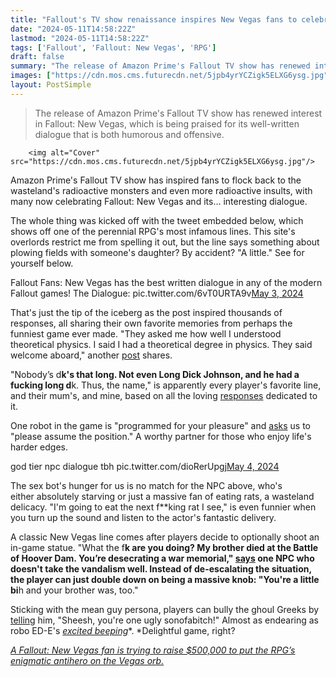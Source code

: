 ```yaml
---
title: "Fallout's TV show renaissance inspires New Vegas fans to celebrate the RPG's… interesting dialogue"
date: "2024-05-11T14:58:22Z"
lastmod: "2024-05-11T14:58:22Z"
tags: ['Fallout', 'Fallout: New Vegas', 'RPG']
draft: false
summary: "The release of Amazon Prime's Fallout TV show has renewed interest in Fallout: New Vegas, which is being praised for its well-written dialogue that is both humorous and offensive."
images: ["https://cdn.mos.cms.futurecdn.net/5jpb4yrYCZigk5ELXG6ysg.jpg"]
layout: PostSimple
---
```

> The release of Amazon Prime's Fallout TV show has renewed interest in Fallout: New Vegas, which is being praised for its well-written dialogue that is both humorous and offensive.


        <img alt="Cover" src="https://cdn.mos.cms.futurecdn.net/5jpb4yrYCZigk5ELXG6ysg.jpg"/>
        
Amazon Prime's Fallout TV show has inspired fans to flock back to the wasteland's radioactive monsters and even more radioactive insults, with many now celebrating Fallout: New Vegas and its… interesting dialogue.

The whole thing was kicked off with the tweet embedded below, which shows off one of the perennial RPG's most infamous lines. This site's overlords restrict me from spelling it out, but the line says something about plowing fields with someone's daughter? By accident? "A little." See for yourself below. 

Fallout Fans: New Vegas has the best written dialogue in any of the modern Fallout games! The Dialogue: pic.twitter.com/6vT0URTA9v[May 3, 2024](https://twitter.com/KERR0N/status/1786382475138068593)

That's just the tip of the iceberg as the post inspired thousands of responses, all sharing their own favorite memories from perhaps the funniest game ever made. "They asked me how well I understood theoretical physics. I said I had a theoretical degree in physics. They said welcome aboard," another [post](https://twitter.com/fanceru/status/1786405241941885304?s=42&t=TkWNGWhAsug6XjA07483vA) shares. 

"Nobody’s d**k's that long. Not even Long Dick Johnson, and he had a fucking long d**k. Thus, the name," is apparently every player's favorite line, and their mum's, and mine, based on all the loving [responses](https://twitter.com/technofolklore/status/1786555397459107903?s=42&t=TkWNGWhAsug6XjA07483vA) dedicated to it. 

One robot in the game is "programmed for your pleasure" and [asks](https://twitter.com/cynetrunner/status/1786383590378656171?s=42&t=TkWNGWhAsug6XjA07483vA) us to "please assume the position." A worthy partner for those who enjoy life's harder edges. 

god tier npc dialogue tbh pic.twitter.com/dioRerUpgj[May 4, 2024](https://twitter.com/Kawaii_ET/status/1786566306529182202)

The sex bot's hunger for us is no match for the NPC above, who's either absolutely starving or just a massive fan of eating rats, a wasteland delicacy. "I'm going to eat the next f**king rat I see," is even funnier when you turn up the sound and listen to the actor's fantastic delivery.  

A classic New Vegas line comes after players decide to optionally shoot an in-game statue. "What the f**k are you doing? My brother died at the Battle of Hoover Dam. You’re desecrating a war memorial," [says](https://twitter.com/heylistenbb/status/1786893305869226235?s=42&t=TkWNGWhAsug6XjA07483vA) one NPC who doesn't take the vandalism well. Instead of de-escalating the situation, the player can just double down on being a massive knob: "You're a little bi**h and your brother was, too."

Sticking with the mean guy persona, players can bully the ghoul Greeks by [telling](https://twitter.com/jesstr0gen/status/1786603561830465802?s=42&t=TkWNGWhAsug6XjA07483vA) him, "Sheesh, you're one ugly sonofabitch!" Almost as endearing as robo ED-E's [<em>excited beeping</em>](https://twitter.com/doodlelen/status/1786578273503166755?s=42&t=TkWNGWhAsug6XjA07483vA)*. *Delightful game, right?

[<em>A Fallout: New Vegas fan is trying to raise $500,000 to put the RPG’s enigmatic antihero on the Vegas orb.</em>](https://www.gamesradar.com/games/fallout/a-fallout-new-vegas-fan-is-trying-to-raise-dollar500000-to-put-the-rpgs-enigmatic-antihero-on-the-vegas-sphere/)
        
